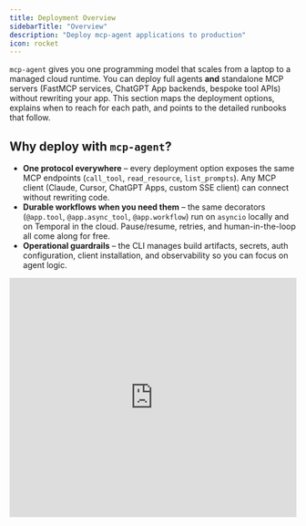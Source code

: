 ```yaml
---
title: Deployment Overview
sidebarTitle: "Overview"
description: "Deploy mcp-agent applications to production"
icon: rocket
---
```


`mcp-agent` gives you one programming model that scales from a laptop to a managed cloud runtime. You can deploy full agents **and** standalone MCP servers (FastMCP services, ChatGPT App backends, bespoke tool APIs) without rewriting your app. This section maps the deployment options, explains when to reach for each path, and points to the detailed runbooks that follow.

## Why deploy with `mcp-agent`?

- **One protocol everywhere** – every deployment option exposes the same MCP endpoints (`call_tool`, `read_resource`, `list_prompts`). Any MCP client (Claude, Cursor, ChatGPT Apps, custom SSE client) can connect without rewriting code.
- **Durable workflows when you need them** – the same decorators (`@app.tool`, `@app.async_tool`, `@app.workflow`) run on `asyncio` locally and on Temporal in the cloud. Pause/resume, retries, and human-in-the-loop all come along for free.
- **Operational guardrails** – the CLI manages build artifacts, secrets, auth configuration, client installation, and observability so you can focus on agent logic.

<iframe
  src="https://www.youtube.com/embed/0C4VY-3IVNU"
  title="mcp-agent cloud overview"
  width="100%"
  height="420"
  frameborder="0"
  allow="accelerometer; autoplay; clipboard-write; encrypted-media; gyroscope; picture-in-picture"
  allowfullscreen
/>


## Deployment paths

- **Managed (mcp-c)** – `mcp-agent deploy` bundles your project, processes secrets, and ships it to our hosted environment. Agent workflows execute on Temporal, stdio MCP servers run as sidecar containers, and you get managed auth, logging, and tracing. [Learn the architecture →](/cloud/mcp-agent-cloud/architecture-overview)
- **Bring-your-own Temporal** – point the same project at your self-hosted Temporal cluster for on-prem or air-gapped requirements. See [Durable agents](/mcp-agent-sdk/advanced/durable-agents) for configuration.
- **Plain MCP servers** – use FastMCP or `@app.tool` only and deploy without workflows when you just need stateless tools. [Deploy an MCP server →](/cloud/mcp-agent-cloud/deploy-mcp-server)
- **Local iteration** – run with `asyncio` on your laptop for rapid development and tests. Switch to Temporal when you are ready for durability.

| Use case | Recommended path | What you get |
| --- | --- | --- |
| Prototype & debugging | `uv run main.py` or `mcp-agent dev start` | Hot reload, local logs, same decorators |
| Durable agents in hours | `mcp-agent deploy` (managed) | Temporal-backed workflows, cloud logging, secrets, auth |
| Regulated / on-prem | Self-hosted Temporal + `mcp_agent.config.yaml` overrides | Same workflow code, you manage infra |
| Publish reusable MCP tools | FastMCP or `@app.tool` deployed via cloud | Standard MCP transport, installable from CLI |

## Two-minute preview

```bash
uv tool install mcp-agent          # Install the CLI
mcp-agent login                    # Launch browser auth and create an API key
mcp-agent deploy web-summarizer    # Bundle code, process secrets, push to the cloud
mcp-agent install web-summarizer   # Add the MCP server to a client config
```

The deployment produces a URL such as:

```
https://<app_id>.deployments.mcp-agent.com
```

`<app_id>` is the hostname printed by the CLI (for example, `app_abc123xyz`).

Any MCP client can connect over SSE/WebSocket using your chosen auth mode.

## What happens after deployment?

1. **Temporal schedules your workflows** – every `@app.async_tool` and `@app.workflow` runs as a Temporal workflow with pause/resume, retries, and human input support.
2. **Each stdio MCP server is containerized** – servers declared in `mcp_agent.config.yaml` run in sand-boxed containers with managed lifecycle.
3. **Observability is turned on** – logs are streamed through the `mcp-agent cloud logger tail` API and you can forward traces to any OTLP endpoint.
4. **Clients install with one command** – `mcp-agent install` or `mcp-agent cloud configure` writes the right headers/URLs into Claude Desktop, Cursor, VS Code, or ChatGPT Apps.

<img
  src="https://github.com/user-attachments/assets/92118b28-07a9-4b00-8293-c8684c08ff35"
  alt="Overview of the mcp-c platform"
  width="940"
  height="470"
/>


## Explore next

<CardGroup cols={2}>
  <Card title="Deployment Quickstart" icon="rocket" href="/cloud/deployment-quickstart">
    Hands-on walk-through from project to production
  </Card>
  <Card title="mcp-c" icon="cloud" href="/cloud/mcp-agent-cloud/overview">
    Deep dive into the Cloud's architecture & lifecycle
  </Card>
  <Card title="Authentication" icon="shield-check" href="/cloud/authentication/overview">
    Compare bearer tokens, OAuth, and unauthenticated modes
  </Card>
  <Card title="Observability" icon="chart-line" href="/cloud/observability">
    Wire up OTEL exporters and live log streaming
  </Card>
  <Card title="Use cases" icon="diagram-project" href="/cloud/use-cases/deploy-agents">
    Guides for agents, MCP servers, and ChatGPT Apps
  </Card>
  <Card title="CLI reference" icon="terminal" href="/reference/cli">
    Full command catalog for automation and CI
  </Card>
</CardGroup>
